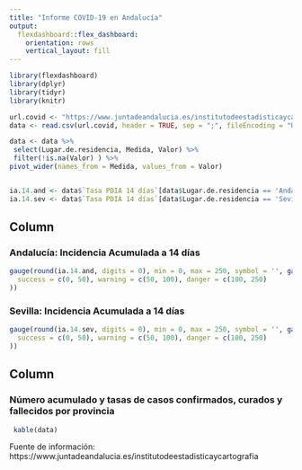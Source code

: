 ```yaml
---
title: "Informe COVID-19 en Andalucía"
output: 
  flexdashboard::flex_dashboard:
    orientation: rows
    vertical_layout: fill
---
```


```r
library(flexdashboard)
library(dplyr)
library(tidyr)
library(knitr)

url.covid <- "https://www.juntadeandalucia.es/institutodeestadisticaycartografia/badea/stpivot/stpivot/Print?cube=73b55124-f999-499d-bde6-c37e4f1deb3d&type=3&foto=si&ejecutaDesde=&codConsulta=44088&consTipoVisua=JP"
data <- read.csv(url.covid, header = TRUE, sep = ";", fileEncoding = "UTF-8", dec = ",")

data <- data %>% 
 select(Lugar.de.residencia, Medida, Valor) %>% 
 filter(!is.na(Valor) ) %>% 
pivot_wider(names_from = Medida, values_from = Valor)


ia.14.and <- data$`Tasa PDIA 14 días`[data$Lugar.de.residencia == 'Andalucía']
ia.14.sev <- data$`Tasa PDIA 14 días`[data$Lugar.de.residencia == 'Sevilla']

```


Column {data-width=350}
-----------------------------------------------------------------------

### Andalucía: Incidencia Acumulada a 14 días

```r
gauge(round(ia.14.and, digits = 0), min = 0, max = 250, symbol = '', gaugeSectors(
  success = c(0, 50), warning = c(50, 100), danger = c(100, 250)
))
```

### Sevilla: Incidencia Acumulada a 14 días 

```r
gauge(round(ia.14.sev, digits = 0), min = 0, max = 250, symbol = '', gaugeSectors(
  success = c(0, 50), warning = c(50, 100), danger = c(100, 250)
))
```

Column {data-width=650}
-----------------------------------------------------------------------

### Número acumulado y tasas de casos confirmados, curados y fallecidos por provincia

```r

 kable(data)


```
Fuente de información: https://www.juntadeandalucia.es/institutodeestadisticaycartografia

